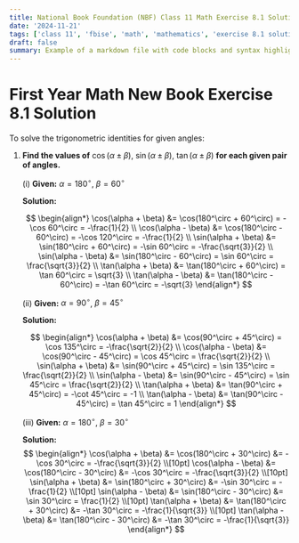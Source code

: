 ```yaml
---
title: National Book Foundation (NBF) Class 11 Math Exercise 8.1 Solution
date: '2024-11-21'
tags: ['class 11', 'fbise', 'math', 'mathematics', 'exercise 8.1 solution', 'ex 8.1', 'nbf', 'national book foundation']
draft: false
summary: Example of a markdown file with code blocks and syntax highlighting
---
```


# First Year Math New Book Exercise 8.1 Solution

To solve the trigonometric identities for given angles:

1. **Find the values of** $\cos(\alpha \pm \beta)$, $\sin(\alpha \pm \beta)$, $\tan(\alpha \pm \beta)$ **for each given pair of angles.**

   (i) **Given:** $\alpha = 180^\circ$, $\beta = 60^\circ$

   **Solution:**

   $$
   \begin{align*}
       \cos(\alpha + \beta) &= \cos(180^\circ + 60^\circ) = -\cos 60^\circ = -\frac{1}{2} \\
       \cos(\alpha - \beta) &= \cos(180^\circ - 60^\circ) = -\cos 120^\circ = -\frac{1}{2} \\
       \sin(\alpha + \beta) &= \sin(180^\circ + 60^\circ) = -\sin 60^\circ = -\frac{\sqrt{3}}{2} \\
       \sin(\alpha - \beta) &= \sin(180^\circ - 60^\circ) = \sin 60^\circ = \frac{\sqrt{3}}{2} \\
       \tan(\alpha + \beta) &= \tan(180^\circ + 60^\circ) = \tan 60^\circ = \sqrt{3} \\
       \tan(\alpha - \beta) &= \tan(180^\circ - 60^\circ) = -\tan 60^\circ = -\sqrt{3}
   \end{align*}
   $$


    (ii) **Given:** $\alpha = 90^\circ$, $\beta = 45^\circ$

     **Solution:**

   $$
    \begin{align*}
       \cos(\alpha + \beta) &= \cos(90^\circ + 45^\circ) = \cos 135^\circ = -\frac{\sqrt{2}}{2} \\
       \cos(\alpha - \beta) &= \cos(90^\circ - 45^\circ) = \cos 45^\circ = \frac{\sqrt{2}}{2} \\
       \sin(\alpha + \beta) &= \sin(90^\circ + 45^\circ) = \sin 135^\circ = \frac{\sqrt{2}}{2} \\
       \sin(\alpha - \beta) &= \sin(90^\circ - 45^\circ) = \sin 45^\circ = \frac{\sqrt{2}}{2} \\
       \tan(\alpha + \beta) &= \tan(90^\circ + 45^\circ) = -\cot 45^\circ = -1 \\
       \tan(\alpha - \beta) &= \tan(90^\circ - 45^\circ) = \tan 45^\circ = 1
    \end{align*}
    $$

    (iii) **Given:** $\alpha = 180^\circ$, $\beta = 30^\circ$

     **Solution:**
     $$
     \begin{align*}
    \cos(\alpha + \beta) &= \cos(180^\circ + 30^\circ) &= -\cos 30^\circ = -\frac{\sqrt{3}}{2} \\[10pt]
    \cos(\alpha - \beta) &= \cos(180^\circ - 30^\circ) 
    &= -\cos 30^\circ = -\frac{\sqrt{3}}{2} \\[10pt]
    \sin(\alpha + \beta) &= \sin(180^\circ + 30^\circ) 
    &= -\sin 30^\circ = -\frac{1}{2} \\[10pt]
    \sin(\alpha - \beta) &= \sin(180^\circ - 30^\circ) 
    &= \sin 30^\circ = \frac{1}{2} \\[10pt]
    \tan(\alpha + \beta) &= \tan(180^\circ + 30^\circ) 
    &= -\tan 30^\circ = -\frac{1}{\sqrt{3}} \\[10pt]
    \tan(\alpha - \beta) &= \tan(180^\circ - 30^\circ) 
    &= -\tan 30^\circ = -\frac{1}{\sqrt{3}}
     \end{align*}
     $$
